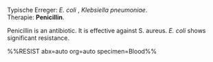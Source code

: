Typische Erreger: *E. coli* , *Klebsiella pneumoniae*.  
Therapie: **Penicillin**.

Penicillin is an antibiotic. It is effective against S. aureus.
*E. coli* shows significant resistance.

%%RESIST abx=auto org=auto specimen=Blood%%
